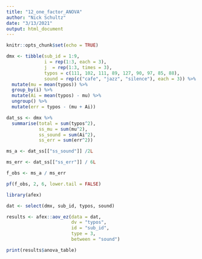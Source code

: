 ```yaml
---
title: "12_one_factor_ANOVA"
author: "Nick Schultz"
date: "3/13/2021"
output: html_document
---
```


```r
knitr::opts_chunk$set(echo = TRUE)

```

```r
dmx <- tibble(sub_id = 1:9,
              i = rep(1:3, each = 3),
              j  = rep(1:3, times = 3),
              typos = c(111, 102, 111, 89, 127, 90, 97, 85, 88),
              sound = rep(c("cafe", "jazz", "silence"), each = 3)) %>%
  mutate(mu = mean(typos)) %>%
  group_by(i) %>%
  mutate(Ai = mean(typos) - mu) %>%
  ungroup() %>%
  mutate(err = typos - (mu + Ai))
```

```r
dat_ss <- dmx %>%
  summarise(total = sum(typos^2),
            ss_mu = sum(mu^2),
            ss_sound = sum(Ai^2),
            ss_err = sum(err^2))

ms_a <- dat_ss[["ss_sound"]] /2L

ms_err <- dat_ss[["ss_err"]] / 6L

f_obs <- ms_a / ms_err

pf(f_obs, 2, 6, lower.tail = FALSE)
```

```r
library(afex)

dat <- select(dmx, sub_id, typos, sound)

results <- afex::aov_ez(data = dat,
                        dv = "typos",
                        id = "sub_id",
                        type = 3,
                        between = "sound")

print(results$anova_table)
```

